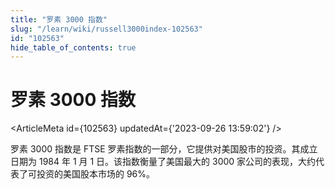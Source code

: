 ```yaml
---
title: "罗素 3000 指数"
slug: "/learn/wiki/russell3000index-102563"
id: "102563"
hide_table_of_contents: true
---
```



# 罗素 3000 指数

<ArticleMeta id={102563} updatedAt={'2023-09-26 13:59:02'} />
<div className='border-solid border-b border-t-0 my-4 border-[var(--ifm-color-gray-300)]' />

罗素 3000 指数是 FTSE 罗素指数的一部分，它提供对美国股市的投资。其成立日期为 1984 年 1 月 1 日。该指数衡量了美国最大的 3000 家公司的表现，大约代表了可投资的美国股本市场的 96%。

